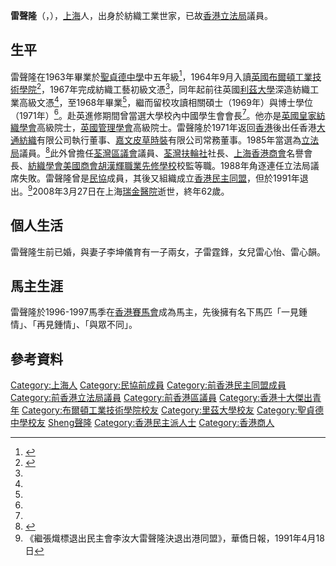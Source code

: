 {{Infobox_officeholder
| name = 雷聲隆<br>Richard Lai Sung-lung
| image=[[File:Lai_Sung-lung.jpg|200px]]
| office1 = [[立法局|英屬香港立法局議員]]
| term_start1 = 1985年10月30日
| term_end1 = 1988年7月20日
| constituency1 = [[新界東選區|新界南選舉團]]
| successor1 = [[林偉強|林偉強]]
| birth_date={{birth date|1946|8|4}}
| birth_place={{ROC-1928}}[[上海市_(中華民國)|上海市]]
| death_date={{death date and age|2008|3|27|1946|8|4}}
| death_place={{CHN}}[[上海市|上海市]][[黃浦區|黃浦區]][[上海交通大学医学院附属瑞金医院|瑞金醫院]]
| spouse =
| party={{ADPL/short}}（1980年代－1990年）<br>{{UDHK/short}}（1990年－1991年）
| educate=
* [[聖貞德中學|聖貞德中學]]
* 英國布爾頓工業技術學院畢業
* 英國里茲大學研究文憑（紡織工業）
* 英國里茲大學博士（紡織工業）
}}

'''雷聲隆'''（{{lang-en|Richard Lai Sung-lung}}，{{bd|1946年|8月4日|2008年|3月27日|catIdx=Lei雷聲隆}}），[[上海|上海]]人，出身於紡織工業世家，已故[[香港立法局|香港立法局]]議員。

==生平==
雷聲隆在1963年畢業於[[聖貞德中學|聖貞德中學]]中五年級<ref>{{cite news |url=https://mmis.hkpl.gov.hk/coverpage/-/coverpage/view?_coverpage_WAR_mmisportalportlet_hsf=%E8%8B%B1%E6%96%87%E4%B8%AD%E5%AD%B8%E6%9C%83%E8%80%83&p_r_p_-1078056564_c=QF757YsWv5%2Fzbm%2FRXFCJhxT%2FycMN7xoI&_coverpage_WAR_mmisportalportlet_o=298&_coverpage_WAR_mmisportalportlet_actual_q=%28%20verbatim_dc.collection%3A%28%22Old%5C%20HK%5C%20Newspapers%22%29%20%29%20AND+%28%20%28%20allTermsMandatory%3A%28true%29%20OR+all_dc.title%3A%28%E8%8B%B1%E6%96%87%E4%B8%AD%E5%AD%B8%E6%9C%83%E8%80%83%29%20OR+all_dc.creator%3A%28%E8%8B%B1%E6%96%87%E4%B8%AD%E5%AD%B8%E6%9C%83%E8%80%83%29%20OR+all_dc.contributor%3A%28%E8%8B%B1%E6%96%87%E4%B8%AD%E5%AD%B8%E6%9C%83%E8%80%83%29%20OR+all_dc.subject%3A%28%E8%8B%B1%E6%96%87%E4%B8%AD%E5%AD%B8%E6%9C%83%E8%80%83%29%20OR+fulltext%3A%28%E8%8B%B1%E6%96%87%E4%B8%AD%E5%AD%B8%E6%9C%83%E8%80%83%29%20OR+all_dc.description%3A%28%E8%8B%B1%E6%96%87%E4%B8%AD%E5%AD%B8%E6%9C%83%E8%80%83%29%20%29%20%29&_coverpage_WAR_mmisportalportlet_sort_field=dc.publicationdate_bsort&_coverpage_WAR_mmisportalportlet_sort_order=asc&_coverpage_WAR_mmisportalportlet_filter=dc.publicationdate_dt%3A%5B1960-01-01T00%3A00%3A00Z+TO+1969-12-31T15%3A59%3A59Z%5D |title=英文中學會考放榜 |date=1963-08-03 |page=7 |language= |publisher=香港工商日報 |access-date=2022-01-29 |quote= |archive-date=2022-01-29 |archive-url=https://web.archive.org/web/20220129091200/https://mmis.hkpl.gov.hk/coverpage/-/coverpage/view?_coverpage_WAR_mmisportalportlet_hsf=%E8%8B%B1%E6%96%87%E4%B8%AD%E5%AD%B8%E6%9C%83%E8%80%83&p_r_p_-1078056564_c=QF757YsWv5%2Fzbm%2FRXFCJhxT%2FycMN7xoI&_coverpage_WAR_mmisportalportlet_o=298&_coverpage_WAR_mmisportalportlet_actual_q=%28%20verbatim_dc.collection%3A%28%22Old%5C%20HK%5C%20Newspapers%22%29%20%29%20AND+%28%20%28%20allTermsMandatory%3A%28true%29%20OR+all_dc.title%3A%28%E8%8B%B1%E6%96%87%E4%B8%AD%E5%AD%B8%E6%9C%83%E8%80%83%29%20OR+all_dc.creator%3A%28%E8%8B%B1%E6%96%87%E4%B8%AD%E5%AD%B8%E6%9C%83%E8%80%83%29%20OR+all_dc.contributor%3A%28%E8%8B%B1%E6%96%87%E4%B8%AD%E5%AD%B8%E6%9C%83%E8%80%83%29%20OR+all_dc.subject%3A%28%E8%8B%B1%E6%96%87%E4%B8%AD%E5%AD%B8%E6%9C%83%E8%80%83%29%20OR+fulltext%3A%28%E8%8B%B1%E6%96%87%E4%B8%AD%E5%AD%B8%E6%9C%83%E8%80%83%29%20OR+all_dc.description%3A%28%E8%8B%B1%E6%96%87%E4%B8%AD%E5%AD%B8%E6%9C%83%E8%80%83%29%20%29%20%29&_coverpage_WAR_mmisportalportlet_sort_field=dc.publicationdate_bsort&_coverpage_WAR_mmisportalportlet_sort_order=asc&_coverpage_WAR_mmisportalportlet_filter=dc.publicationdate_dt%3A%5B1960-01-01T00%3A00%3A00Z+TO+1969-12-31T15%3A59%3A59Z%5D |dead-url=no }}</ref>，1964年9月入讀[[英國|英國]][[布爾頓工業技術學院|布爾頓工業技術學院]]<ref name="紡織染色業又一專才 雷聲隆博士學成歸港 ">{{cite news |title=紡織染色業又一專才 雷聲隆博士學成歸港 |url=https://mmis.hkpl.gov.hk/coverpage/-/coverpage/view?p_r_p_-1078056564_c=QF757YsWv59IJkls4ouG3z3iBC%2BNFEam&_coverpage_WAR_mmisportalportlet_o=350&_coverpage_WAR_mmisportalportlet_actual_q=%28%20verbatim_dc.collection%3A%28%22Old%5C%20HK%5C%20Newspapers%22%29%20%29%20AND+%28%20%28%20allTermsMandatory%3A%28true%29%20OR+all_dc.title%3A%28%E7%95%A2%E6%A5%AD%E7%A6%AE%29%20OR+all_dc.creator%3A%28%E7%95%A2%E6%A5%AD%E7%A6%AE%29%20OR+all_dc.contributor%3A%28%E7%95%A2%E6%A5%AD%E7%A6%AE%29%20OR+all_dc.subject%3A%28%E7%95%A2%E6%A5%AD%E7%A6%AE%29%20OR+fulltext%3A%28%E7%95%A2%E6%A5%AD%E7%A6%AE%29%20OR+all_dc.description%3A%28%E7%95%A2%E6%A5%AD%E7%A6%AE%29%20%29%20%29&_coverpage_WAR_mmisportalportlet_sort_order=asc&_coverpage_WAR_mmisportalportlet_sort_field=dc.publicationdate_bsort&_coverpage_WAR_mmisportalportlet_log=Y&_coverpage_WAR_mmisportalportlet_filter=dc.publicationdate_dt%3A%5B1970-01-01T00%3A00%3A00Z+TO+1979-12-31T15%3A59%3A59Z%5D |page=11 |language= |publisher=華僑日報 |date=1971-12-19 |accessdate=2022-02-26 |quote= |archive-date=2022-02-26 |archive-url=https://web.archive.org/web/20220226042506/https://mmis.hkpl.gov.hk/coverpage/-/coverpage/view?p_r_p_-1078056564_c=QF757YsWv59IJkls4ouG3z3iBC%2BNFEam&_coverpage_WAR_mmisportalportlet_o=350&_coverpage_WAR_mmisportalportlet_actual_q=(%20verbatim_dc.collection:(%22Old%5C%20HK%5C%20Newspapers%22)%20)%20AND+(%20(%20allTermsMandatory:(true)%20OR+all_dc.title:(%E7%95%A2%E6%A5%AD%E7%A6%AE)%20OR+all_dc.creator:(%E7%95%A2%E6%A5%AD%E7%A6%AE)%20OR+all_dc.contributor:(%E7%95%A2%E6%A5%AD%E7%A6%AE)%20OR+all_dc.subject:(%E7%95%A2%E6%A5%AD%E7%A6%AE)%20OR+fulltext:(%E7%95%A2%E6%A5%AD%E7%A6%AE)%20OR+all_dc.description:(%E7%95%A2%E6%A5%AD%E7%A6%AE)%20)%20)&_coverpage_WAR_mmisportalportlet_sort_order=asc&_coverpage_WAR_mmisportalportlet_sort_field=dc.publicationdate_bsort&_coverpage_WAR_mmisportalportlet_log=Y&_coverpage_WAR_mmisportalportlet_filter=dc.publicationdate_dt:%5B1970-01-01T00:00:00Z+TO+1979-12-31T15:59:59Z%5D |dead-url=no }}</ref>，1967年完成紡織工藝初級文憑<ref name="紡織染色業又一專才 雷聲隆博士學成歸港 " />，同年起前往英國[[利茲大學|利茲大學]]深造紡織工業高級文憑<ref name="紡織染色業又一專才 雷聲隆博士學成歸港 " />，至1968年畢業<ref name="紡織染色業又一專才 雷聲隆博士學成歸港 " />，繼而留校攻讀相關碩士（1969年）與博士學位（1971年）<ref name="紡織染色業又一專才 雷聲隆博士學成歸港 " />。赴英進修期間曾當選大學校內中國學生會會長<ref name="紡織染色業又一專才 雷聲隆博士學成歸港 " />。他亦是[[英國皇家紡織學會|英國皇家紡織學會]]高級院士，[[英國管理學會|英國管理學會]]高級院士。雷聲隆於1971年返回[[香港|香港]]後出任香港[[大通紡織|大通紡織]]有限公司執行董事、[[嘉文皮草時裝|嘉文皮草時裝]]有限公司常務董事。1985年當選為[[立法局|立法局]]議員。<ref>{{Cite web |url=http://app.legco.gov.hk/member_front/chinese/library/member_detail.aspx?id=593 |title=立法局/立法會議員資料庫 |accessdate=2016-10-06 |archive-date=2016-10-09 |archive-url=https://web.archive.org/web/20161009185435/http://app.legco.gov.hk/member_front/chinese/library/member_detail.aspx?id=593 |dead-url=no }}</ref>此外曾擔任[[荃灣區議會|荃灣區議會]]議員、[[荃灣|荃灣]][[扶輪社|扶輪社]]社長、[[上海香港商會|上海香港商會]]名譽會長、[[紡織學會美國商會胡漢輝中學|紡織學會美國商會胡漢輝職業先修學校]]校監等職。1988年角逐連任立法局議席失敗。雷聲隆曾是[[民協|民協]]成員，其後又組織成立[[香港民主同盟|香港民主同盟]]，但於1991年退出。<ref>《繼張熾標退出民主會李汝大雷聲隆決退出港同盟》，華僑日報，1991年4月18日</ref>2008年3月27日在上海[[上海交通大学医学院附属瑞金医院|瑞金醫院]]逝世，終年62歲。

==個人生活==
雷聲隆生前已婚，與妻子李坤儀育有一子兩女，子雷霆鋒，女兒雷心怡、雷心韻。

==馬主生涯==
雷聲隆於1996-1997馬季在[[香港賽馬會|香港賽馬會]]成為馬主，先後擁有名下馬匹「一見鍾情」、「再見鍾情」、「與眾不同」。

== 參考資料 ==
{{reflist}}

{{香港十大傑出青年}}
{{香港立法局議員 (1985-1988)}}

{{DEFAULTSORT:Lei雷聲隆}}
[[Category:上海人|Category:上海人]]
[[Category:民協前成員|Category:民協前成員]]
[[Category:前香港民主同盟成員|Category:前香港民主同盟成員]]
[[Category:前香港立法局議員|Category:前香港立法局議員]]
[[Category:前香港區議員|Category:前香港區議員]]
[[Category:香港十大傑出青年|Category:香港十大傑出青年]]
[[Category:布爾頓工業技術學院校友|Category:布爾頓工業技術學院校友]]
[[Category:里茲大學校友|Category:里茲大學校友]]
[[Category:聖貞德中學校友|Category:聖貞德中學校友]]
[[Category:雷姓|Sheng聲隆]]
[[Category:香港民主派人士|Category:香港民主派人士]]
[[Category:香港商人|Category:香港商人]]